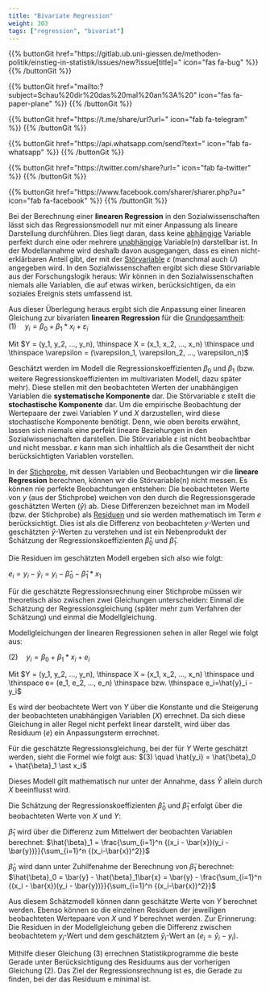 ```yaml
---
title: "Bivariate Regression"
weight: 303
tags: ["regression", "bivariat"]
---
```


{{% buttonGit href=\"https\:\/\/gitlab.ub.uni-giessen.de\/methoden-politik\/einstieg-in-statistik\/issues\/new?issue[title]=\" icon=\"fas fa-bug\" %}} {{% /buttonGit %}} 

{{% buttonGit href=\"mailto\:?subject=Schau\%20dir\%20das\%20mal\%20an\%3A\%20\" icon=\"fas fa-paper-plane\" %}} {{% /buttonGit %}}

{{% buttonGit href=\"https\:\/\/t.me\/share\/url?url=\" icon=\"fab fa-telegram\" %}} {{% /buttonGit %}}

{{% buttonGit href=\"https\:\/\/api.whatsapp.com\/send?text=\" icon=\"fab fa-whatsapp\" %}} {{% /buttonGit %}}

{{% buttonGit href=\"https\:\/\/twitter.com\/share?url=\" icon=\"fab fa-twitter\" %}} {{% /buttonGit %}}

{{% buttonGit href=\"https\:\/\/www.facebook.com\/sharer\/sharer.php?u=\" icon=\"fab fa-facebook\" %}} {{% /buttonGit %}}

Bei der Berechnung einer **linearen Regression** in den Sozialwissenschaften lässt sich das Regressionsmodell nur mit einer Anpassung als lineare Darstellung durchführen. Dies liegt daran, dass keine [abhängige](../../glossar/abhaengigevariable/index.html) Variable perfekt durch eine oder mehrere [unabhängige](../../glossar/unabhaengigevariable/index.html) Variable(n) darstellbar ist. In der Modellannahme wird deshalb davon ausgegangen, dass es einen nicht-erklärbaren Anteil gibt, der mit der [Störvariable](../../glossar/stoervariable/index.html) $\varepsilon$ (manchmal auch $U$) angegeben wird. In den Sozialwissenschaften ergibt sich diese Störvariable aus der Forschungslogik heraus: Wir können in den Sozialwissenschaften niemals alle Variablen, die auf etwas wirken, berücksichtigen, da ein soziales Ereignis stets umfassend ist. 

Aus dieser Überlegung heraus ergibt sich die Anpassung einer linearen Gleichung zur bivariaten **linearen Regression** für die [Grundgesamtheit](../../glossar/grundgesamtheit/index.html):
$(1) \quad y_i  = \beta_0 + \beta_1 \ast x_i + \varepsilon_i$

Mit $Y = (y_1, y_2, ..., y_n), \thinspace X = (x_1, x_2, ..., x_n) \thinspace und \thinspace \varepsilon = (\varepsilon_1, \varepsilon_2, ..., \varepsilon_n)$

Geschätzt werden im Modell die Regressionskoeffizienten $\beta_0$ und $\beta_1$ (bzw. weitere Regressionskoeffizienten im multivariaten Modell, dazu später mehr). Diese stellen mit den beobachteten Werten der unabhängigen Variablen die **systematische Komponente** dar. Die Störvariable $\varepsilon$ stellt die **stochastische Komponente** dar. Um die empirische Beobachtung der Wertepaare der zwei Variablen $Y$ und $X$ darzustellen, wird diese stochastische Komponente benötigt. Denn, wie oben bereits erwähnt, lassen sich niemals eine perfekt lineare Beziehungen in den Sozialwissenschaften darstellen. Die Störvariable $\varepsilon$ ist nicht beobachtbar und nicht messbar. $\varepsilon$ kann man sich inhaltlich als die Gesamtheit der nicht berücksichtigten Variablen vorstellen.

In der [Stichprobe](../../glossar/stichprobe/index.html), mit dessen Variablen und Beobachtungen wir die **lineare Regression** berechnen, können wir die Störvariable(n) nicht messen. Es können nie perfekte Beobachtungen entstehen: Die beobachteten Werte von $y$ (aus der Stichprobe) weichen von den durch die Regressionsgerade geschätzten Werten ($\hat{y}$) ab. Diese Differenzen bezeichnet man im Modell (bzw. der Stichprobe) als [Residuen](../../glossar/residuum/index.html) und sie werden mathematisch im Term $e$ berücksichtigt. Dies ist als die Differenz von beobachteten $y$-Werten und geschätzten $\hat{y}$-Werten zu verstehen und ist ein Nebenprodukt der Schätzung der Regressionskoeffizienten $\hat{\beta}_0$ und $\hat{\beta}_1$.

Die Residuen im geschätzten Modell ergeben sich also wie folgt:

$e_i = y_i - \hat{y}_i = y_i - \hat{\beta}_0 - \hat{\beta}_1 * x_1$

Für die geschätzte Regressionsrechnung einer Stichprobe müssen wir theoretisch also zwischen zwei Gleichungen unterscheiden: Einmal die Schätzung der Regressionsgleichung (später mehr zum Verfahren der Schätzung) und einmal die Modellgleichung.

Modellgleichungen der linearen Regressionen sehen in aller Regel wie folgt aus:

$(2) \quad y_i = \beta_0 + \beta_1 \ast x_i + e_i$

Mit $Y = (y_1, y_2, ..., y_n), \thinspace X = (x_1, x_2, ..., x_n) \thinspace und \thinspace e= (e_1, e_2, ..., e_n) \thinspace bzw. \thinspace e_i=\hat{y}_i - y_i$

Es wird der beobachtete Wert von $Y$ über die Konstante und die Steigerung der beobachteten unabhängigen Variablen ($X$) errechnet. Da sich diese Gleichung in aller Regel nicht perfekt linear darstellt, wird über das Residuum ($e$) ein Anpassungsterm errechnet.

Für die geschätzte Regressionsgleichung, bei der für $Y$ Werte geschätzt werden, sieht die Formel wie folgt aus:
$(3) \quad \hat{y_i} = \hat{\beta}_0 + \hat{\beta}_1 \ast x_i$

Dieses Modell gilt mathematisch nur unter der Annahme, dass $\hat{Y}$ allein durch $X$ beeinflusst wird. 

Die Schätzung der Regressionskoeffizienten $\hat{\beta}_0$ und $\hat{\beta}_1$ erfolgt über die beobachteten Werte von $X$ und $Y$:

$\hat{\beta}_1$ wird über die Differenz zum Mittelwert der beobachten Variablen berechnet: $\hat{\beta}_1 = \frac{\sum_{i=1}^n {(x_i - \bar{x})(y_i - \bar{y})}}{\sum_{i=1}^n {(x_i-\bar{x})^2}}$

$\hat{\beta}_0$ wird dann unter Zuhilfenahme der Berechnung von $\hat{\beta}_1$ berechnet: $\hat{\beta}_0 = \bar{y} - \hat{\beta}_1\bar{x} = \bar{y} - \frac{\sum_{i=1}^n {(x_i - \bar{x})(y_i - \bar{y})}}{\sum_{i=1}^n {(x_i-\bar{x})^2}}$

Aus diesem Schätzmodell können dann geschätzte Werte von $Y$ berechnet werden. Ebenso können so die einzelnen Residuen der jeweiligen beobachteten Wertepaare von $X$ und $Y$ berechnet werden. Zur Erinnerung: Die Residuen in der Modellgleichung geben die Differenz zwischen beobachtetem $y_i$-Wert und dem geschätztem $\hat{y}_i$-Wert an ($e_i=\hat{y}_i - y_i$).

Mithilfe dieser Gleichung (3) errechnen Statistikprogramme die beste Gerade unter Berücksichtigung des Residuums aus der vorherigen Gleichung (2). Das Ziel der Regressionsrechnung ist es, die Gerade zu finden, bei der das Residuum e minimal ist.